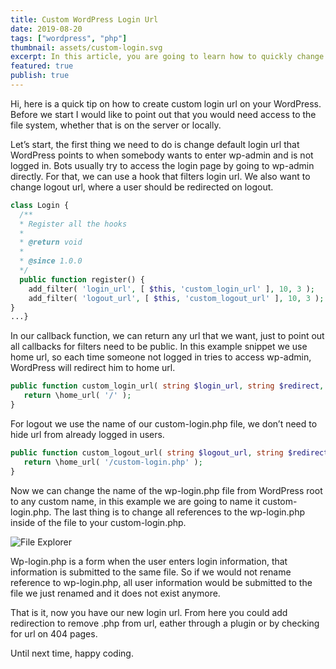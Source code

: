 ```yaml
---
title: Custom WordPress Login Url
date: 2019-08-20
tags: ["wordpress", "php"]
thumbnail: assets/custom-login.svg
excerpt: In this article, you are going to learn how to quickly change default WordPress login url.
featured: true
publish: true
---
```


Hi, here is a quick tip on how to create custom login url on your WordPress. Before we start I would like to point out that you would need access to the file system, whether that is on the server or locally.

Let’s start, the first thing we need to do is change default login url that WordPress points to when somebody wants to enter wp-admin and is not logged in. Bots usually try to access the login page by going to wp-admin directly. For that, we can use a hook that filters login url. We also want to change logout url, where a user should be redirected on logout.

```php
class Login {
  /**
  * Register all the hooks
  *
  * @return void
  *
  * @since 1.0.0
  */ 
  public function register() {
    add_filter( 'login_url', [ $this, 'custom_login_url' ], 10, 3 );
    add_filter( 'logout_url', [ $this, 'custom_logout_url' ], 10, 3 );
}
...}
```

In our callback function, we can return any url that we want, just to point out all callbacks for filters need to be public. In this example snippet we use home url, so each time someone not logged in tries to access wp-admin, WordPress will redirect him to home url.

```php
public function custom_login_url( string $login_url, string $redirect, bool $force_reauth ) : string {
   return \home_url( '/' );
}
```

For logout we use the name of our custom-login.php file, we don’t need to hide url from already logged in users.

```php
public function custom_logout_url( string $logout_url, string $redirect ) : string {
   return \home_url( '/custom-login.php' );
}
```

Now we can change the name of the wp-login.php file from WordPress root to any custom name, in this example we are going to name it custom-login.php. The last thing is to change all references to the wp-login.php inside of the file to your custom-login.php.

![File Explorer](assets/files.png)

Wp-login.php is a form when the user enters login information, that information is submitted to the same file. So if we would not rename reference to wp-login.php, all user information would be submitted to the file we just renamed and it does not exist anymore.

That is it, now you have our new login url. From here you could add redirection to remove .php from url, eather through a plugin or by checking for url on 404 pages.

Until next time, happy coding.